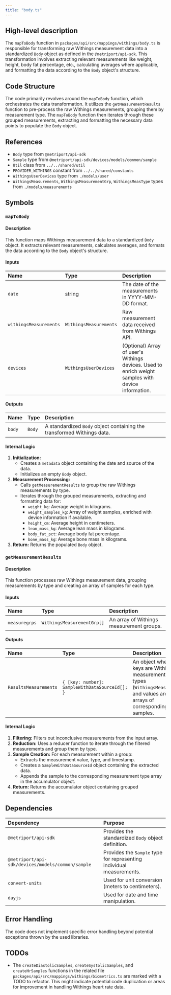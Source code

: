 ```yaml
---
title: "body.ts"
---
```


## High-level description
The `mapToBody` function in `packages/api/src/mappings/withings/body.ts` is responsible for transforming raw Withings measurement data into a standardized `Body` object as defined in the `@metriport/api-sdk`. This transformation involves extracting relevant measurements like weight, height, body fat percentage, etc., calculating averages where applicable, and formatting the data according to the `Body` object's structure.

## Code Structure
The code primarily revolves around the `mapToBody` function, which orchestrates the data transformation. It utilizes the `getMeasurementResults` function to pre-process the raw Withings measurements, grouping them by measurement type. The `mapToBody` function then iterates through these grouped measurements, extracting and formatting the necessary data points to populate the `Body` object.

## References
- `Body` type from `@metriport/api-sdk`
- `Sample` type from `@metriport/api-sdk/devices/models/common/sample`
- `Util` class from `../../shared/util`
- `PROVIDER_WITHINGS` constant from `../../shared/constants`
- `WithingsUserDevices` type from `./models/user`
- `WithingsMeasurements`, `WithingsMeasurementGrp`, `WithingsMeasType` types from `./models/measurements`

## Symbols

### `mapToBody`
#### Description
This function maps Withings measurement data to a standardized `Body` object. It extracts relevant measurements, calculates averages, and formats the data according to the `Body` object's structure.

#### Inputs
| Name | Type | Description |
|:-----|:-----|:------------|
| `date` | string | The date of the measurements in YYYY-MM-DD format. |
| `withingsMeasurements` | `WithingsMeasurements` | Raw measurement data received from Withings API. |
| `devices` | `WithingsUserDevices` | (Optional) Array of user's Withings devices. Used to enrich weight samples with device information. |

#### Outputs
| Name | Type | Description |
|:-----|:-----|:------------|
| `body` | `Body` | A standardized `Body` object containing the transformed Withings data. |

#### Internal Logic
1. **Initialization:**
   - Creates a `metadata` object containing the date and source of the data.
   - Initializes an empty `Body` object.
2. **Measurement Processing:**
   - Calls `getMeasurementResults` to group the raw Withings measurements by type.
   - Iterates through the grouped measurements, extracting and formatting data for:
     - `weight_kg`: Average weight in kilograms.
     - `weight_samples_kg`: Array of weight samples, enriched with device information if available.
     - `height_cm`: Average height in centimeters.
     - `lean_mass_kg`: Average lean mass in kilograms.
     - `body_fat_pct`: Average body fat percentage.
     - `bone_mass_kg`: Average bone mass in kilograms.
3. **Return:** Returns the populated `Body` object.

### `getMeasurementResults`
#### Description
This function processes raw Withings measurement data, grouping measurements by type and creating an array of samples for each type.

#### Inputs
| Name | Type | Description |
|:-----|:-----|:------------|
| `measuregrps` | `WithingsMeasurementGrp[]` | An array of Withings measurement groups. |

#### Outputs
| Name | Type | Description |
|:-----|:-----|:------------|
| `ResultsMeasurements` | `{ [key: number]: SampleWithDataSourceId[]; }` | An object where keys are Withings measurement types (`WithingsMeasType`) and values are arrays of corresponding samples. |

#### Internal Logic
1. **Filtering:** Filters out inconclusive measurements from the input array.
2. **Reduction:** Uses a reducer function to iterate through the filtered measurements and group them by type.
3. **Sample Creation:** For each measurement within a group:
   - Extracts the measurement value, type, and timestamp.
   - Creates a `SampleWithDataSourceId` object containing the extracted data.
   - Appends the sample to the corresponding measurement type array in the accumulator object.
4. **Return:** Returns the accumulator object containing grouped measurements.

## Dependencies
| Dependency | Purpose |
|:-----------|:--------|
| `@metriport/api-sdk` | Provides the standardized `Body` object definition. |
| `@metriport/api-sdk/devices/models/common/sample` | Provides the `Sample` type for representing individual measurements. |
| `convert-units` | Used for unit conversion (meters to centimeters). |
| `dayjs` | Used for date and time manipulation. |

## Error Handling
The code does not implement specific error handling beyond potential exceptions thrown by the used libraries.

## TODOs
- The `createDiastolicSamples`, `createSystolicSamples`, and `createHrSamples` functions in the related file `packages/api/src/mappings/withings/biometrics.ts` are marked with a TODO to refactor. This might indicate potential code duplication or areas for improvement in handling Withings heart rate data.
